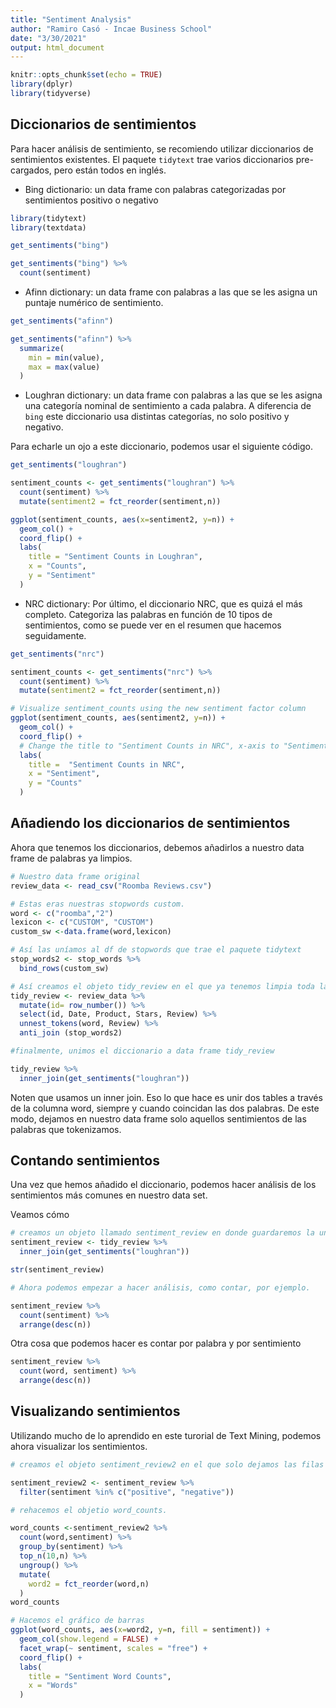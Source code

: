 ```yaml
---
title: "Sentiment Analysis"
author: "Ramiro Casó - Incae Business School"
date: "3/30/2021"
output: html_document
---
```


```r
knitr::opts_chunk$set(echo = TRUE)
library(dplyr)
library(tidyverse)
```

## Diccionarios de sentimientos

Para hacer análisis de sentimiento, se recomiendo utilizar diccionarios de sentimientos existentes. El paquete `tidytext` trae  varios diccionarios pre-cargados, pero están todos en inglés. 

* Bing dictionario: un data frame con palabras categorizadas por sentimientos positivo o negativo

```r
library(tidytext)
library(textdata)

get_sentiments("bing")

get_sentiments("bing") %>%
  count(sentiment)

```
* Afinn dictionary: un data frame con palabras a las que se les asigna un puntaje numérico de sentimiento. 

```r

get_sentiments("afinn")

get_sentiments("afinn") %>%
  summarize(
    min = min(value),
    max = max(value)
  )
```

* Loughran dictionary: un data frame con palabras a las que se les asigna una categoría nominal de sentimiento a cada palabra. A diferencia de `bing` este diccionario usa distintas categorías, no solo positivo y negativo. 

Para echarle un ojo a este diccionario, podemos usar el siguiente código. 

```r

get_sentiments("loughran")

sentiment_counts <- get_sentiments("loughran") %>%
  count(sentiment) %>%
  mutate(sentiment2 = fct_reorder(sentiment,n))

ggplot(sentiment_counts, aes(x=sentiment2, y=n)) +
  geom_col() +
  coord_flip() +
  labs(
    title = "Sentiment Counts in Loughran",
    x = "Counts",
    y = "Sentiment"
  )
```

* NRC dictionary: Por último, el diccionario NRC, que es quizá el más completo. Categoriza las palabras en función de 10 tipos de sentimientos, como se puede ver en el resumen que hacemos seguidamente. 

```r

get_sentiments("nrc")

sentiment_counts <- get_sentiments("nrc") %>% 
  count(sentiment) %>% 
  mutate(sentiment2 = fct_reorder(sentiment,n))

# Visualize sentiment_counts using the new sentiment factor column
ggplot(sentiment_counts, aes(sentiment2, y=n)) +
  geom_col() +
  coord_flip() +
  # Change the title to "Sentiment Counts in NRC", x-axis to "Sentiment", and y-axis to "Counts"
  labs(
    title =  "Sentiment Counts in NRC",
    x = "Sentiment",
    y = "Counts"
  )
```

## Añadiendo los diccionarios de sentimientos

Ahora que tenemos los diccionarios, debemos añadirlos a nuestro data frame de palabras ya limpios. 

```r

# Nuestro data frame original
review_data <- read_csv("Roomba Reviews.csv")

# Estas eras nuestras stopwords custom. 
word <- c("roomba","2")
lexicon <- c("CUSTOM", "CUSTOM")
custom_sw <-data.frame(word,lexicon)

# Así las uníamos al df de stopwords que trae el paquete tidytext
stop_words2 <- stop_words %>%
  bind_rows(custom_sw)

# Así creamos el objeto tidy_review en el que ya tenemos limpia toda la data, tokenizada y libre de stopwords. 
tidy_review <- review_data %>%
  mutate(id= row_number()) %>%
  select(id, Date, Product, Stars, Review) %>%
  unnest_tokens(word, Review) %>%
  anti_join (stop_words2)

#finalmente, unimos el diccionario a data frame tidy_review

tidy_review %>%
  inner_join(get_sentiments("loughran"))

```

Noten que usamos un inner join. Eso lo que hace es unir dos tables a través de la columna word, siempre y cuando coincidan las dos palabras. De este modo, dejamos en nuestro data frame solo aquellos sentimientos de las palabras que tokenizamos. 

## Contando sentimientos

Una vez que hemos añadido el diccionario, podemos hacer análisis de los sentimientos más comunes en nuestro data set. 

Veamos cómo

```r
# creamos un objeto llamado sentiment_review en donde guardaremos la unión del diccionario con nuestro df. 
sentiment_review <- tidy_review %>%
  inner_join(get_sentiments("loughran"))

str(sentiment_review)

# Ahora podemos empezar a hacer análisis, como contar, por ejemplo. 

sentiment_review %>%
  count(sentiment) %>%
  arrange(desc(n))
```
Otra cosa que podemos hacer es contar por palabra y por sentimiento

```r

sentiment_review %>%
  count(word, sentiment) %>%
  arrange(desc(n))
```

## Visualizando sentimientos

Utilizando mucho de lo aprendido en este turorial de Text Mining, podemos ahora visualizar los sentimientos. 

```r

# creamos el objeto sentiment_review2 en el que solo dejamos las filas que contengan sentimientos positivos o negativos. 

sentiment_review2 <- sentiment_review %>%
  filter(sentiment %in% c("positive", "negative"))

# rehacemos el objetio word_counts. 

word_counts <-sentiment_review2 %>%
  count(word,sentiment) %>%
  group_by(sentiment) %>%
  top_n(10,n) %>%
  ungroup() %>%
  mutate(
    word2 = fct_reorder(word,n)
  )
word_counts

# Hacemos el gráfico de barras
ggplot(word_counts, aes(x=word2, y=n, fill = sentiment)) +
  geom_col(show.legend = FALSE) +
  facet_wrap(~ sentiment, scales = "free") +
  coord_flip() +
  labs(
    title = "Sentiment Word Counts",
    x = "Words"
  )
```

